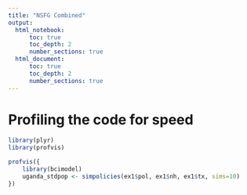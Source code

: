 ```yaml
---
title: "NSFG Combined"
output:
  html_notebook: 
      toc: true
      toc_depth: 2
      number_sections: true
  html_document: 
      toc: true
      toc_depth: 2
      number_sections: true
---
```

# Profiling the code for speed

```r
library(plyr)
library(profvis)

profvis({
    library(bcimodel)
    uganda_stdpop <- simpolicies(ex1$pol, ex1$nh, ex1$tx, sims=10)
})
```

